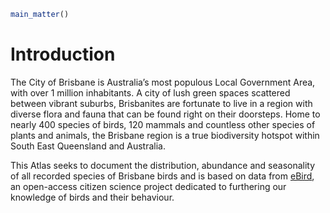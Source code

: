 ```r
main_matter()
```

# Introduction

The City of Brisbane is Australia's most populous Local Government Area, with over 1 million inhabitants. A city of lush green spaces scattered between vibrant suburbs, Brisbanites are fortunate to live in a region with diverse flora and fauna that can be found right on their doorsteps. Home to nearly 400 species of birds, 120 mammals and countless other species of plants and animals, the Brisbane region is a true biodiversity hotspot within South East Queensland and Australia.

This Atlas seeks to document the distribution, abundance and seasonality of all recorded species of Brisbane birds and is based on data from [eBird](www.ebird.org), an open-access citizen science project dedicated to furthering our knowledge of birds and their behaviour.
